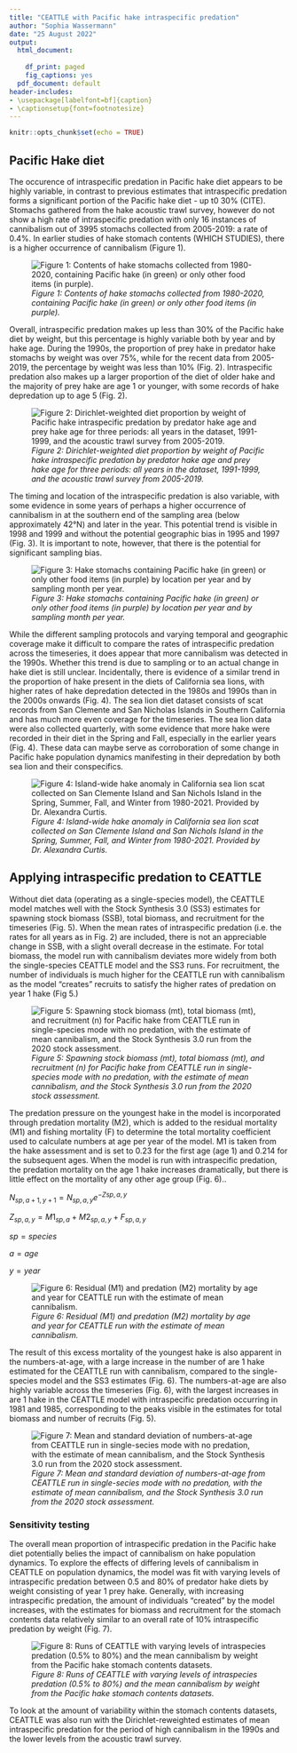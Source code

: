```yaml
---
title: "CEATTLE with Pacific hake intraspecific predation"
author: "Sophia Wassermann"
date: "25 August 2022"
output:
  html_document:
    
    df_print: paged
    fig_captions: yes
  pdf_document: default
header-includes:
- \usepackage[labelfont=bf]{caption}
- \captionsetup{font=footnotesize}
---
```


```r
knitr::opts_chunk$set(echo = TRUE)
```

## Pacific Hake diet

The occurence of intraspecific predation in Pacific hake diet appears to be highly variable, in contrast to previous estimates that intraspecific predation forms a significant portion of the Pacific hake diet - up t0 30% (CITE). Stomachs gathered from the hake acoustic trawl survey, however do not show a high rate of intraspecific predation with only 16 instances of cannibalism out of 3995 stomachs collected from 2005-2019: a rate of 0.4%. In earlier studies of hake stomach contents (WHICH STUDIES), there is a higher occurrence of cannibalism (Figure 1). 

![*Figure 1: Contents of hake stomachs collected from 1980-2020, containing Pacific hake (in green) or only other food items (in purple).*](./plots/diet/hake_cannibalism.png)

Overall, intraspecific predation makes up less than 30% of the Pacific hake diet by weight, but this percentage is highly variable both by year and by hake age. During the 1990s, the proportion of prey hake in predator hake stomachs by weight was over 75%, while for the recent data from 2005-2019, the percentage by weight was less than 10% (Fig. 2). Intraspecific predation also makes up a larger proportion of the diet of older hake and the majority of prey hake are age 1 or younger, with some records of hake depredation up to age 5 (Fig. 2).

![*Figure 2: Dirichlet-weighted diet proportion by weight of Pacific hake intraspecific predation by predator hake age and prey hake age for three periods: all years in the dataset, 1991-1999, and the acoustic trawl survey from 2005-2019.*](./plots/diet/Dirichlet/Dirichlet_comp_pretty.png)

The timing and location of the intraspecific predation is also variable, with some evidence in some years of perhaps a higher occurrence of cannibalism in at the southern end of the sampling area (below approximately 42°N) and later in the year. This potential trend is visible in 1998 and 1999 and without the potential geographic bias in 1995 and 1997 (Fig. 3). It is important to note, however, that there is the potential for significant sampling bias. 

![*Figure 3: Hake stomachs containing Pacific hake (in green) or only other food items (in purple) by location per year and by sampling month per year.*](./plots/diet/locations_timing.png)

While the different sampling protocols and varying temporal and geographic coverage make it difficult to compare the rates of intraspecific predation across the timeseries, it does appear that more cannibalism was detected in the 1990s. Whether this trend is due to sampling or to an actual change in hake diet is still unclear. Incidentally, there is evidence of a similar trend in the proportion of hake present in the diets of California sea lions, with higher rates of hake depredation detected in the 1980s and 1990s than in the 2000s onwards (Fig. 4). The sea lion diet dataset consists of scat records from San Clemente and San Nicholas Islands in Southern California and has much more even coverage for the timeseries. The sea lion data were also collected quarterly, with some evidence that more hake were recorded in their diet in the Spring and Fall, especially in the earlier years (Fig. 4). These data can maybe serve as corroboration of some change in Pacific hake population dynamics manifesting in their depredation by both sea lion and their conspecifics.

![*Figure 4: Island-wide hake anomaly in California sea lion scat collected on San Clemente Island and San Nichols Island in the Spring, Summer, Fall, and Winter from 1980-2021. Provided by Dr. Alexandra Curtis.*](./Resources/Sea lions/image.png)


## Applying intraspecific predation to CEATTLE

Without diet data (operating as a single-species model), the CEATTLE model matches well with the Stock Synthesis 3.0 (SS3) estimates for spawning stock biomass (SSB), total biomass, and recruitment for the timeseries (Fig. 5). When the mean rates of intraspecific predation (i.e. the rates for all years as in Fig. 2) are included, there is not an appreciable change in SSB, with a slight overall decrease in the estimate. For total biomass, the model run with cannibalism deviates more widely from both the single-species CEATTLE model and the SS3 runs. For recruitment, the number of individuals is much higher for the CEATTLE run with cannibalism as the model "creates" recruits to satisfy the higher rates of predation on year 1 hake (Fig 5.)

![*Figure 5: Spawning stock biomass (mt), total biomass (mt), and recruitment (n) for Pacific hake from CEATTLE run in single-species mode with no predation, with the estimate of mean cannibalism, and the Stock Synthesis 3.0 run from the 2020 stock assessment.*](./plots/CEATTLE/intraspecies predation/intrasp_popdy.png)

The predation pressure on the youngest hake in the model is incorporated through predation mortality (M2), which is added to the residual mortality (M1) and fishing mortality (F) to determine the total mortality coefficient used to calculate numbers at age per year of the model. M1 is taken from the hake assessment and is set to 0.23 for the first age (age 1) and 0.214 for the subsequent ages. When the model is run with intraspecific predation, the predation mortality on the age 1 hake increases dramatically, but there is little effect on the mortality of any other age group (Fig. 6)..

$N_{sp,a+1,y+1} = N_{sp,a,y} e^{-Zsp,a,y}$

$Z_{sp,a,y} = M1_{sp,a} + M2_{sp,a,y} + F_{sp,a,y}$

$sp = species$

$a = age$

$y = year$

![*Figure 6: Residual (M1) and predation (M2) mortality by age and year for CEATTLE run with the estimate of mean cannibalism.*](./plots/CEATTLE/intraspecies predation/M_intrasp.png)

The result of this excess mortality of the youngest hake is also apparent in the numbers-at-age, with a large increase in the number of are 1 hake estimated for the CEATTLE run with cannibalism, compared to the single-species model and the SS3 estimates (Fig. 6). The numbers-at-age are also highly variable across the timeseries (Fig. 6), with the largest increases in are 1 hake in the CEATTLE model with intraspecific predation occurring in 1981 and 1985, corresponding to the peaks visible in the estimates for total biomass and number of recruits (Fig. 5).

![*Figure 7: Mean and standard deviation of numbers-at-age from CEATTLE run in single-secies mode with no predation, with the estimate of mean cannibalism, and the Stock Synthesis 3.0 run from the 2020 stock assessment.*](./plots/CEATTLE/intraspecies predation/nbyage_intrasp.png)


### Sensitivity testing

The overall mean proportion of intraspecific predation in the Pacific hake diet potentially belies the impact of cannibalism on hake population dynamics. To explore the effects of differing levels of cannibalism in CEATTLE on population dynamics, the model was fit with varying levels of intraspecific predation between 0.5 and 80% of predator hake diets by weight consisting of year 1 prey hake. Generally, with increasing intraspecific predation, the amount of individuals "created" by the model increases, with the estimates for biomass and recruitment for the stomach contents data relatively similar to an overall rate of 10% intraspecific predation by weight (Fig. 7). 

![*Figure 8: Runs of CEATTLE with varying levels of intraspecies predation (0.5% to 80%) and the mean cannibalism by weight from the Pacific hake stomach contents datasets.*](./plots/CEATTLE/intraspecies predation/Testing/test_intrasp_popdy.png)

To look at the amount of variability within the stomach contents datasets, CEATTLE was also run with the Dirichlet-reweighted estimates of mean intraspecific predation for the period of high cannibalism in the 1990s and the lower levels from the acoustic trawl survey. 
